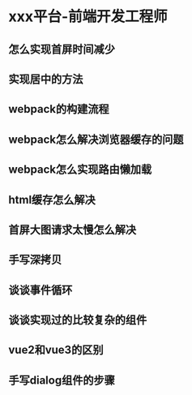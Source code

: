 # xxx平台-前端开发工程师

## 怎么实现首屏时间减少

## 实现居中的方法

## webpack的构建流程

## webpack怎么解决浏览器缓存的问题

## webpack怎么实现路由懒加载

## html缓存怎么解决

## 首屏大图请求太慢怎么解决

## 手写深拷贝

## 谈谈事件循环

## 谈谈实现过的比较复杂的组件

## vue2和vue3的区别

## 手写dialog组件的步骤

